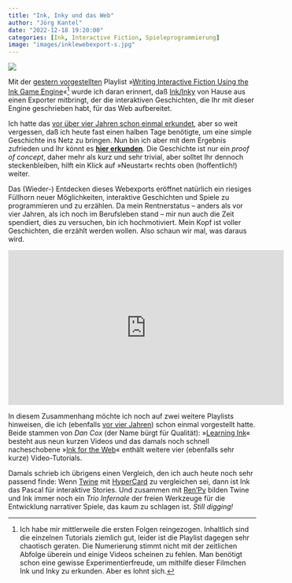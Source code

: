 ```yaml
---
title: "Ink, Inky und das Web"
author: "Jörg Kantel"
date: "2022-12-18 19:20:00"
categories: [Ink, Interactive Fiction, Spieleprogrammierung]
image: "images/inklewebexport-s.jpg"
---
```


[![](images/inklewebexport.jpg)](https://www.flickr.com/photos/schockwellenreiter/52571207976/)

Mit der [gestern vorgestellten](https://kantel.github.io/posts/2022121701_renpy_ink_cont/) Playlist »[Writing Interactive Fiction Using the Ink Game Engine](Writing Interactive Fiction Using the Ink Game Engine)«[^1] wurde ich daran erinnert, daß [Ink/Inky](http://cognitiones.kantel-chaos-team.de/multimedia/spieleprogrammierung/inkle.html) von Hause aus einen Exporter mitbringt, der die interaktiven Geschichten, die Ihr mit dieser Engine geschrieben habt, für das Web aufbereitet.

[^1]: Ich habe mir mittlerweile die ersten Folgen reingezogen. Inhaltlich sind die einzelnen Tutorials ziemlich gut, leider ist die Playlist dagegen sehr chaotisch geraten. Die Numerierung stimmt nicht mit der zeitlichen Abfolge überein und einige Videos scheinen zu fehlen. Man benötigt schon eine gewisse Experimentierfreude, um mithilfe dieser Filmchen Ink und Inky zu erkunden. Aber es lohnt sich.

Ich hatte das [vor über vier Jahren schon einmal erkundet](http://blog.schockwellenreiter.de/2018/08/2018082601.html), aber so weit vergessen, daß ich heute fast einen halben Tage benötigte, um eine simple Geschichte ins Netz zu bringen. Nun bin ich aber mit dem Ergebnis zufrieden und Ihr könnt es **[hier erkunden](http://blog.schockwellenreiter.de/gems/Home_Sweet_Home/)**. Die Geschichte ist nur ein *proof of concept*, daher mehr als kurz und sehr trivial, aber solltet Ihr dennoch steckenbleiben, hilft ein Klick auf »Neustart« rechts oben (hoffentlich!) weiter.

Das (Wieder-) Entdecken dieses Webexports eröffnet natürlich ein riesiges Füllhorn neuer Möglichkeiten, interaktive Geschichten und Spiele zu programmieren und zu erzählen. Da mein Rentnerstatus -- anders als vor vier Jahren, als ich noch im Berufsleben stand -- mir nun auch die Zeit spendiert, dies zu versuchen, bin ich hochmotiviert. Mein Kopf ist voller Geschichten, die erzählt werden wollen. Also schaun wir mal, was daraus wird.

<iframe width="560" height="315" src="https://www.youtube.com/embed/R_o2Ndrgobo" title="YouTube video player" frameborder="0" allow="accelerometer; autoplay; clipboard-write; encrypted-media; gyroscope; picture-in-picture" allowfullscreen></iframe>

In diesem Zusammenhang möchte ich noch auf zwei weitere Playlists hinweisen, die ich (ebenfalls [vor vier Jahren](http://blog.schockwellenreiter.de/2018/10/2018100601.html)) schon einmal vorgestellt hatte. Beide stammen von *Dan Cox* (der Name bürgt für Qualität): »[Learning Ink](https://www.youtube.com/playlist?list=PLlXuD3kyVEr6gV8jjx98eUfRkYbb3u1v6)« besteht aus neun kurzen Videos und das damals noch schnell nacheschobene »[Ink for the Web](https://www.youtube.com/playlist?list=PLlXuD3kyVEr7O5yqPprSfx1aF8WypzyHh)« enthält weitere vier (ebenfalls sehr kurze) Video-Tutorials.

Damals schrieb ich übrigens einen Vergleich, den ich auch heute noch sehr passend finde: Wenn [Twine](http://cognitiones.kantel-chaos-team.de/multimedia/spieleprogrammierung/twine2.html) mit [HyperCard](http://cognitiones.kantel-chaos-team.de/programmierung/hypercard.html) zu vergleichen sei, dann ist Ink das Pascal für interaktive Stories. Und zusammen mit [Ren'Py](http://cognitiones.kantel-chaos-team.de/multimedia/spieleprogrammierung/renpy.html) bilden Twine und Ink immer noch ein *Trio Infernale* der freien Werkzeuge für die Entwicklung narrativer Spiele, das kaum zu schlagen ist. *Still digging!*
